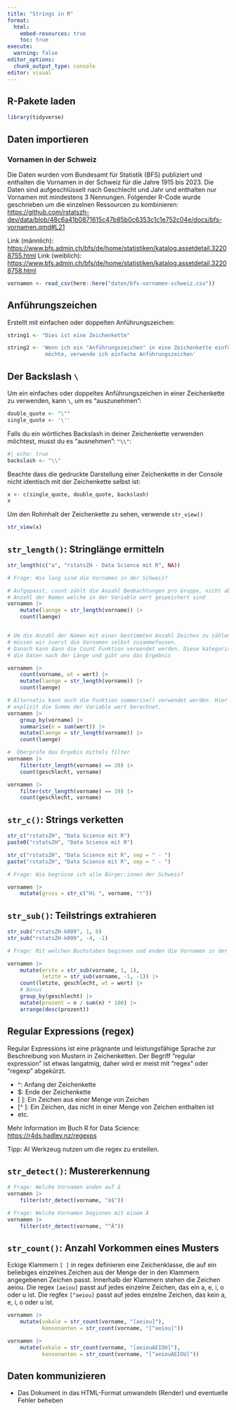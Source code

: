 ```yaml
---
title: "Strings in R"
format:
  html:
    embed-resources: true
    toc: true
execute:
  warning: false
editor_options: 
  chunk_output_type: console
editor: visual
---
```


## R-Pakete laden

```r
library(tidyverse)
```

## Daten importieren

### Vornamen in der Schweiz

Die Daten wurden vom Bundesamt für Statistik (BFS) publiziert und enthalten die Vornamen in der Schweiz für die Jahre 1915 bis 2023. Die Daten sind aufgeschlüsselt nach Geschlecht und Jahr und enthalten nur Vornamen mit mindestens 3 Nennungen. Folgender R-Code wurde geschrieben um die einzelnen Ressourcen zu kombinieren: <https://github.com/rstatszh-dev/data/blob/48c6a41b0871615c47b85b0c6353c1c1e752c04e/docs/bfs-vornamen.qmd#L21>

Link (männlich): <https://www.bfs.admin.ch/bfs/de/home/statistiken/katalog.assetdetail.32208755.html> Link (weiblich): <https://www.bfs.admin.ch/bfs/de/home/statistiken/katalog.assetdetail.32208758.html>

```r
vornamen <- read_csv(here::here("daten/bfs-vornamen-schweiz.csv"))
```

## Anführungszeichen

Erstellt mit einfachen oder doppelten Anführungszeichen:

```r
string1 <- "Dies ist eine Zeichenkette"

string2 <- 'Wenn ich ein "Anführungszeichen" in eine Zeichenkette einfügen 
            möchte, verwende ich einfache Anführungszeichen'
```

## Der Backslash `\`

Um ein einfaches oder doppeltes Anführungszeichen in einer Zeichenkette zu verwenden, kann `\`, um es "auszunehmen":

```r
double_quote <- "\"" 
single_quote <- '\''
```

Falls du ein wörtliches Backslash in deiner Zeichenkette verwenden möchtest, musst du es "ausnehmen": `"\\"`:

```r
#| echo: true
backslash <- "\\"
```

Beachte dass die gedruckte Darstellung einer Zeichenkette in der Console nicht identisch mit der Zeichenkette selbst ist:

```r
x <- c(single_quote, double_quote, backslash)
x
```

Um den Rohinhalt der Zeichenkette zu sehen, verwende `str_view()`

```r
str_view(x)
```

## `str_length()`: Stringlänge ermitteln

```r

str_length(c("a", "rstatsZH - Data Science mit R", NA))

# Frage: Wie lang sind die Vornamen in der Schweiz?

# Aufgepasst, count zählt die Anzahl Beobachtungen pro Gruppe, nicht aber die
# Anzahl der Namen welche in der Variable wert gespeichert sind
vornamen |> 
    mutate(laenge = str_length(vorname)) |> 
    count(laenge) 


# Um die Anzahl der Namen mit einer bestimmten Anzahl Zeichen zu zählen
# müssen wir zuerst die Vornamen selbst zusammefassen. 
# Danach kann dann die Count Funktion verwendet werden. Diese kategorisiert nun
# die Daten nach der Länge und gibt uns das Ergebnis

vornamen |> 
    count(vorname, wt = wert) |> 
    mutate(laenge = str_length(vorname)) |> 
    count(laenge)

# Alternativ kann auch die Funktion summarise() verwendet werden. Hier wird 
# explizit die Summe der Variable wert berechnet.
vornamen |> 
    group_by(vorname) |> 
    summarise(n = sum(wert)) |> 
    mutate(laenge = str_length(vorname)) |>
    count(laenge)

#  Überprüfe das Ergebis mittels filter
vornamen |> 
    filter(str_length(vorname) == 20) |> 
    count(geschlecht, vorname)

vornamen |> 
    filter(str_length(vorname) == 19) |> 
    count(geschlecht, vorname)
```

## `str_c()`: Strings verketten

```r
str_c("rstatsZH", "Data Science mit R")
paste0("rstatsZH", "Data Science mit R")

str_c("rstatsZH", "Data Science mit R", sep = " - ")
paste("rstatsZH", "Data Science mit R", sep = " - ")

# Frage: Wie begrüsse ich alle Bürger:innen der Schweiz?

vornamen |> 
    mutate(gruss = str_c("Hi ", vorname, "!")) 

```

## `str_sub()`: Teilstrings extrahieren

```r
str_sub("rstatsZH-k009", 1, 8)
str_sub("rstatsZH-k009", -4, -1)

# Frage: Mit welchen Buchstaben beginnen und enden die Vornamen in der Schweiz?

vornamen |> 
    mutate(erste = str_sub(vorname, 1, 1),
           letzte = str_sub(vorname, -1, -1)) |> 
    count(letzte, geschlecht, wt = wert) |> 
    # Bonus
    group_by(geschlecht) |>
    mutate(prozent = n / sum(n) * 100) |> 
    arrange(desc(prozent))

```

## Regular Expressions (regex)

Regular Expressions ist eine prägnante und leistungsfähige Sprache zur Beschreibung von Mustern in Zeichenketten. Der Begriff "regular expression" ist etwas langatmig, daher wird er meist mit "regex" oder "regexp" abgekürzt.

-   \^: Anfang der Zeichenkette
-   \$: Ende der Zeichenkette
-   \[ \]: Ein Zeichen aus einer Menge von Zeichen
-   \[\^ \]: Ein Zeichen, das nicht in einer Menge von Zeichen enthalten ist
-   etc.

Mehr Information im Buch R for Data Science: <https://r4ds.hadley.nz/regexps>

Tipp: AI Werkzeug nutzen um die regex zu erstellen.

## `str_detect()`: Mustererkennung

```r
# Frage: Welche Vornamen enden auf ä
vornamen |> 
    filter(str_detect(vorname, "ä$"))

# Frage: Welche Vornamen beginnen mit einem Ä
vornamen |> 
    filter(str_detect(vorname, "^Ä"))
```

## `str_count()`: Anzahl Vorkommen eines Musters

Eckige Klammern `[ ]` in regex definieren eine Zeichenklasse, die auf ein beliebiges einzelnes Zeichen aus der Menge der in den Klammern angegebenen Zeichen passt. Innerhalb der Klammern stehen die Zeichen aeiou. Die regex `[aeiou]` passt auf jedes einzelne Zeichen, das ein a, e, i, o oder u ist. Die regfex `[^aeiou]` passt auf jedes einzelne Zeichen, das kein a, e, i, o oder u ist.

```r

vornamen |> 
    mutate(vokale = str_count(vorname, "[aeiou]"),
           konsonanten = str_count(vorname, "[^aeiou]"))

vornamen |> 
    mutate(vokale = str_count(vorname, "[aeiouAEIOU]"),
           konsonanten = str_count(vorname, "[^aeiouAEIOU]"))
```

## Daten kommunizieren

-   Das Dokument in das HTML-Format umwandeln (Render) und eventuelle Fehler beheben
